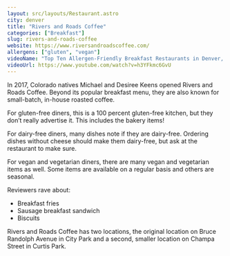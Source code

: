 ```yaml
---
layout: src/layouts/Restaurant.astro
city: denver
title: "Rivers and Roads Coffee"
categories: ["Breakfast"]
slug: rivers-and-roads-coffee
website: https://www.riversandroadscoffee.com/
allergens: ["gluten", "vegan"]
videoName: "Top Ten Allergen-Friendly Breakfast Restaurants in Denver, Colorado"
videoUrl: https://www.youtube.com/watch?v=h3YFkmc6GvU
---
```


In 2017, Colorado natives Michael and Desiree Keens opened Rivers and Roads Coffee. Beyond its popular breakfast menu, they are also known for small-batch, in-house roasted coffee.

For gluten-free diners, this is a 100 percent gluten-free kitchen, but they don’t really advertise it. This includes the bakery items!

For dairy-free diners, many dishes note if they are dairy-free. Ordering dishes without cheese should make them dairy-free, but ask at the restaurant to make sure.

For vegan and vegetarian diners, there are many vegan and vegetarian items as well. Some items are available on a regular basis and others are seasonal.

Reviewers rave about:
* Breakfast fries
* Sausage breakfast sandwich
* Biscuits

Rivers and Roads Coffee has two locations, the original location on Bruce Randolph Avenue in City Park and a second, smaller location on Champa Street in Curtis Park.
